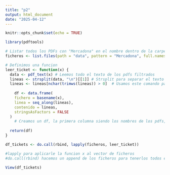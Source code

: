 ```yaml
---
title: "p2"
output: html_document
date: "2025-04-12"
---
```


```r
knitr::opts_chunk$set(echo = TRUE)
```

```r
library(pdftools)

# Listar todos los PDFs con "Mercadona" en el nombre dentro de la carpeta 'data', así mismo, devuelve un vector con las rutas completas de archivos que cumplen las condiciones de filtrado.
ficheros <- list.files(path = "data", pattern = "Mercadona", full.names = TRUE)

# Definimos una funcion
leer_ticket <- function(x) {
  data <- pdf_text(x) # Leemos todo el texto de los pdfs filtrados
  lineas <- strsplit(data, "\n")[[1]] # Strsplit para separar el texto en lineas
  lineas <- lineas[nchar(trimws(lineas)) > 0]  # Usamos este comando para hacer que las lineas que no contengan caracteres se eliminen. Trimws quita los espacios en blanco al inicio y final de cada linea, posteriormente hacemos la comprobacion de caracteres restantes con nchar, si el valor es > 0, se seleccionan, si no tienen al menos un caracter; se omiten.
  
    df <- data.frame(
    fichero = basename(x),
    linea = seq_along(lineas),
    contenido = lineas,
    stringsAsFactors = FALSE
  )
    # Creamos un df, la primera columna siendo los nombres de los pdfs, la segunda siendo el numero de linea (seq_along) y la tercera siendo el contenido de cada una de las lineas leidas.
  
  return(df)
}

df_tickets <- do.call(rbind, lapply(ficheros, leer_ticket))

#lapply para aplicarle la funcion x al vector de ficheros
#do.call(rbind) hacemos un append de los ficheros para tenerlos todos en un mismo df

View(df_tickets)


```

